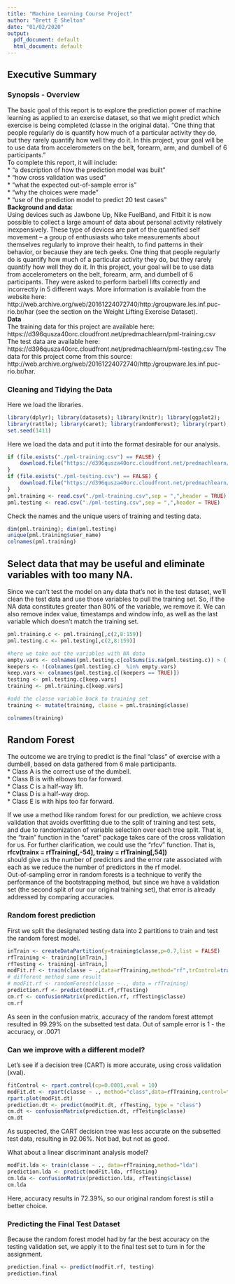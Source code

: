 ---
title: "Machine Learning Course Project"
author: "Brett E Shelton"
date: "01/02/2020"
output:
  pdf_document: default
  html_document: default
---

## Executive Summary
### Synopsis - Overview
The basic goal of this report is to explore the prediction power of machine learning as applied to an exercise dataset, so that we might predict which exercise is being completed (classe in the original data).   "One thing that people regularly do is quantify how  much of a particular activity they do, but they rarely quantify how well they do it. In this project, your goal will be to use data from accelerometers on the belt, forearm, arm, and dumbell of 6 participants."     
To complete this report, it will include:  
* “a description of how the prediction model was built”  
* "how cross validation was used"  
* "what the expected out-of-sample error is"  
* "why the choices were made"  
* "use of the prediction model to predict 20 test cases"  
__Background and data:__  
Using devices such as Jawbone Up, Nike FuelBand, and Fitbit it is now possible to collect a large amount of data about personal activity relatively inexpensively. These type of devices are part of the quantified self movement – a group of enthusiasts who take measurements about themselves regularly to improve their health, to find patterns in their behavior, or because they are tech geeks. One thing that people regularly do is quantify how much of a particular activity they do, but they rarely quantify how well they do it. In this project, your goal will be to use data from accelerometers on the belt, forearm, arm, and dumbell of 6 participants. They were asked to perform barbell lifts correctly and incorrectly in 5 different ways. More information is available from the website here: http://web.archive.org/web/20161224072740/http:/groupware.les.inf.puc-rio.br/har (see the section on the Weight Lifting Exercise Dataset).  
__Data__  
The training data for this project are available here:
https://d396qusza40orc.cloudfront.net/predmachlearn/pml-training.csv
The test data are available here:
https://d396qusza40orc.cloudfront.net/predmachlearn/pml-testing.csv
The data for this project come from this source: http://web.archive.org/web/20161224072740/http:/groupware.les.inf.puc-rio.br/har.
  
### Cleaning and Tidying the Data  
Here we load the libraries. 
```{r, echo=TRUE, results='hold', warning=FALSE, message=FALSE}
library(dplyr); library(datasets); library(knitr); library(ggplot2);
library(rattle); library(caret); library(randomForest); library(rpart); library(rpart.plot); library(klaR)
set.seed(1411)
```
Here we load the data and put it into the format desirable for our analysis.
```{r, echo=TRUE, warning=FALSE, message=FALSE}
if (file.exists("./pml-training.csv") == FALSE) {
    download.file("https://d396qusza40orc.cloudfront.net/predmachlearn/pml-training.csv","./pml-training.csv")
}
if (file.exists("./pml-testing.csv") == FALSE) {
    download.file("https://d396qusza40orc.cloudfront.net/predmachlearn/pml-testing.csv","./pml-testing.csv")
}
pml.training <- read.csv("./pml-training.csv",sep = ",",header = TRUE)
pml.testing <- read.csv("./pml-testing.csv",sep = ",",header = TRUE)
```
Check the names and the unique users of training and testing data.
```{r, echo=TRUE, warning=FALSE, message=FALSE}
dim(pml.training); dim(pml.testing)
unique(pml.training$user_name)
colnames(pml.training)
```
## Select data that may be useful and eliminate variables with too many NA.  
Since we can't test the model on any data that's not in the test dataset,
we'll clean the test data and use those variables to pull the training set.
So, if the NA data constitutes greater than 80% of the variable, we remove it.
We can also remove index value, timestamps and window info, as well as the last variable which doesn't match the training set.
```{r, echo=TRUE, warning=FALSE, message=FALSE}
pml.training.c <- pml.training[,c(2,8:159)]
pml.testing.c <- pml.testing[,c(2,8:159)]

#here we take out the variables with NA data
empty.vars <- colnames(pml.testing.c[colSums(is.na(pml.testing.c)) > (.8*(nrow(pml.testing.c)))])
keepers <- !(colnames(pml.testing.c)  %in% empty.vars)
keep.vars <- colnames(pml.testing.c[(keepers == TRUE)])
testing <- pml.testing.c[keep.vars]
training <- pml.training.c[keep.vars]

#add the classe variable back to training set
training <- mutate(training, classe = pml.training$classe)

colnames(training)
```
## Random Forest
The outcome we are trying to predict is the final "class" of exercise with a dumbell, based on data gathered from 6 male participants.  
* Class A is the correct use of the dumbell.  
* Class B is with elbows too far forward.  
* Class C is a half-way lift.  
* Class D is a half-way drop.  
* Class E is with hips too far forward.  

If we use a method like random forest for our prediction, we achieve cross validation that avoids overfitting due to the split of training and test sets, and due to randomization of variable selection over each tree split. That is, the "train" function in the "caret" package takes care of the cross validation for us. For further clarification, we could use the "rfcv" function. That is,  
__rfcv(trainx = rfTraining[,-54], trainy = rfTraining[,54])__    
should give us the number of predictors and the error rate associated with each as we reduce the number of predictors in the rf model.  
Out-of-sampling error in random forests is a technique to verify the performance of the bootstrapping method, but since we have a validation set (the second split of our our original training set), that error is already addressed by comparing accuracies.

### Random forest prediction
First we split the designated testing data into 2 partitions to train and test the random forest model.
```{r, echo=TRUE, warning=FALSE, message=FALSE}
inTrain <- createDataPartition(y=training$classe,p=0.7,list = FALSE)
rfTraining <- training[inTrain,]
rfTesting <- training[-inTrain,]
modFit.rf <- train(classe ~ .,data=rfTraining,method="rf",trControl=trainControl(method="cv",number = 3),ntree=200)
# different method same result
# modFit.rf <- randomForest(classe ~ ., data = rfTraining)
prediction.rf <- predict(modFit.rf,rfTesting)
cm.rf <- confusionMatrix(prediction.rf, rfTesting$classe)
cm.rf
```
As seen in the confusion matrix, accuracy of the random forest attempt resulted in 99.29% on the subsetted test data. Out of sample error is 1 - the accuracy, or .0071

### Can we improve with a different model?
Let's see if a decision tree (CART) is more accurate, using cross validation (xval).
```{r, echo=TRUE, warning=FALSE, message=FALSE}
fitControl <- rpart.control(cp=0.0001,xval = 10)
modFit.dt <- rpart(classe ~ ., method="class",data=rfTraining,control=fitControl)
rpart.plot(modFit.dt)
prediction.dt <- predict(modFit.dt, rfTesting, type = "class")
cm.dt <- confusionMatrix(prediction.dt, rfTesting$classe)
cm.dt
```
As suspected, the CART decision tree was less accurate on the subsetted test data, resulting in 92.06%. Not bad, but not as good.

What about a linear discriminant analysis model?
```{r, echo=TRUE, warning=FALSE, message=FALSE}
modFit.lda <- train(classe ~ ., data=rfTraining,method="lda")
prediction.lda <- predict(modFit.lda, rfTesting)
cm.lda <- confusionMatrix(prediction.lda, rfTesting$classe)
cm.lda
```
Here, accuracy results in 72.39%, so our original random forest is still a better choice.

### Predicting the Final Test Dataset
Because the random forest model had by far the best accuracy on the testing validation set, we apply it to the final test set to turn in for the assignment.
```{r, echo=TRUE, warning=FALSE, message=FALSE}
prediction.final <- predict(modFit.rf, testing)
prediction.final
```



